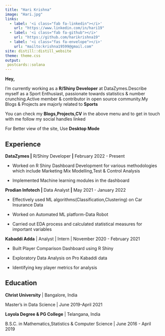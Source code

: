 ```yaml
---
title: "Hari Krishna"
image: "Hari.jpg"
links:
  - label: '<i class="fab fa-linkedin"></i>'
    url: "https://www.linkedin.com/in/hari19"
  - label: '<i class="fab fa-github"></i>'
    url: "https://github.com/harikrishna19"
  - label: '<i class="fas fa-envelope"></i>'
    url: "mailto:krishna19599@gmail.com"
site: distill::distill_website
theme: theme.css
output:
 postcards::solana
---
```


**Hey,**

I'm currently working as a **R/Shiny Developer** at DataZymes.Describe myself as a Sport Enthusiast, passionate towards statistics & number crunching.Active member & contributor in open source community.My Blogs & Projects are majorly related to **Sports**

You can check my **Blogs,Projects,CV** in the above menu and to get in touch with me follow my social handles linked

For Better view of the site, Use **Desktop Mode**

## Experience

**DataZymes \|** R/Shiny Developer **\|** February 2022 - Present

-   Worked on R Shiny Dashboard Development for various methodologies which include Marketing Mix Modelling,Test & Control Analysis

-   Implemented Machine learning modules in the dashboard

**Prodian Infotech \|** Data Analyst **\|** May 2021 - January 2022

-   Effectively used ML algorithms(Classification,Clustering) on Car Insurance Data

-   Worked on Automated ML platform-Data Robot

-   Carried out EDA process and calculated statistical measures for important variables

**Kabaddi Adda** \| Analyst \| Intern \| November 2020 - February 2021

-   Built Player Comparison Dashboard using R Shiny

-   Exploratory Data Analysis on Pro Kabaddi data

-   Identifying key player metrics for analysis

## Education

**Christ University** \| Bangalore, India

Master's in Data Science \| June 2019-April 2021

**Loyola Degree & PG College** \| Telangana, India

B.S.C. in Mathematics,Statistics & Computer Science \| June 2016 - April 2019
